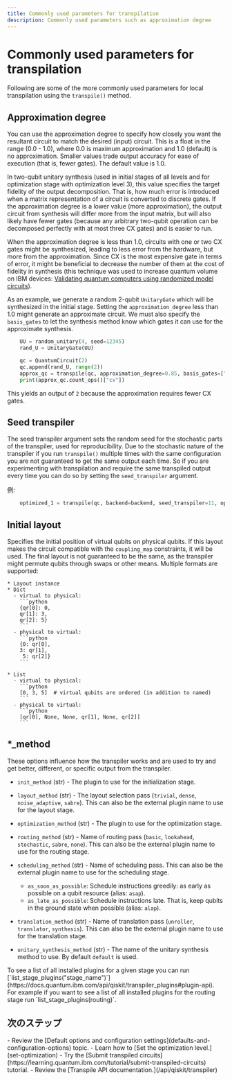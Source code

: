 ```yaml
---
title: Commonly used parameters for transpilation
description: Commonly used parameters such as approximation degree
---
```


# Commonly used parameters for transpilation

Following are some of the more commonly used parameters for local transpilation using the `transpile()` method.

<span id="approx-degree"></span>
## Approximation degree

You can use the approximation degree to specify how closely you want the resultant circuit to match the desired (input) circuit.  This is a float in the range (0.0 - 1.0), where 0.0 is maximum approximation and 1.0 (default) is no approximation. Smaller values trade output accuracy for ease of execution (that is, fewer gates).  The default value is 1.0.

In two-qubit unitary synthesis (used in initial stages of all levels and for optimization stage with optimization level 3), this value specifies the target fidelity of the output decomposition. That is, how much error is introduced when a matrix representation of a circuit is converted to discrete gates. If the approximation degree is a lower value (more approximation), the output circuit from synthesis will differ more from the input matrix, but will also likely have fewer gates (because any arbitrary two-qubit operation can be decomposed perfectly with at most three CX gates) and is easier to run. 

When the approximation degree is less than 1.0, circuits with one or two CX gates might be synthesized, leading to less error from the hardware, but more from the approximation. Since CX is the most expensive gate in terms of error, it might be beneficial to decrease the number of them at the cost of fidelity in synthesis (this technique was used to increase quantum volume on IBM devices: [Validating quantum computers using randomized model circuits](https://arxiv.org/abs/1811.12926)). 

As an example, we generate a random 2-qubit `UnitaryGate` which will be synthesized in the initial stage. Setting the `approximation_degree` less than 1.0 might generate an approximate circuit. We must also specify the `basis_gates` to let the synthesis method know which gates it can use for the approximate synthesis.

```python
    UU = random_unitary(4, seed=12345)
    rand_U = UnitaryGate(UU)

    qc = QuantumCircuit(2)
    qc.append(rand_U, range(2))
    approx_qc = transpile(qc, approximation_degree=0.85, basis_gates=["sx", "rz", "cx"])
    print(approx_qc.count_ops()["cx"])
```

This yields an output of `2` because the approximation requires fewer CX gates.

<span id="seed"></span>
## Seed transpiler

The seed transpiler argument sets the random seed for the stochastic parts of the transpiler, used for reproducibility. Due to the stochastic nature of the transpiler if you run `transpile()` multiple times with the same configuration you are not guaranteed to get the same output each time. So if you are experimenting with transpilation and require the same transpiled output every time you can do so by setting the `seed_transpiler` argument.

例:

```python
    optimized_1 = transpile(qc, backend=backend, seed_transpiler=11, optimization_level=1)
```

<span id="init-layout"></span>
## Initial layout

Specifies the initial position of virtual qubits on physical qubits. If this layout makes the circuit compatible with the `coupling_map` constraints, it will be used. The final layout is not guaranteed to be the same, as the transpiler might permute qubits through swaps or other means. Multiple formats are supported:

````
* Layout instance
* Dict 
  - virtual to physical:
    ```python
    {qr[0]: 0,
    qr[1]: 3,
    qr[2]: 5}
    ```
  - physical to virtual:
    ```python
    {0: qr[0],
    3: qr[1],
     5: qr[2]}
    ```

* List
  - virtual to physical:
    ```python
    [0, 3, 5]  # virtual qubits are ordered (in addition to named)
    ```
  - physical to virtual:
    ```python
    [qr[0], None, None, qr[1], None, qr[2]]
    ```
````

<span id="xx-method"></span>
## *_method

These options influence how the transpiler works and are used to try and get better, different, or specific output from the transpiler.

-   `init_method` (str) - The plugin to use for the initialization stage. 

-   `layout_method` (str) - The layout selection pass (`trivial`, `dense`, `noise_adaptive`, `sabre`). This can also be the external plugin name to use for the layout stage. 

-   `optimization_method` (str) - The plugin to use for the optimization stage. 

-   `routing_method` (str) - Name of routing pass (`basic`, `lookahead`, `stochastic`, `sabre`, `none`). This can also be the external plugin name to use for the routing stage.

-   `scheduling_method` (str) - Name of scheduling pass. This can also be the external plugin name to use for the scheduling stage. 
    -   `as_soon_as_possible`: Schedule instructions greedily: as early as possible on a qubit resource (alias: `asap`).
    -   `as_late_as_possible`: Schedule instructions late.  That is, keep qubits in the ground state when possible (alias: `alap`).

-   `translation_method` (str) - Name of translation pass (`unroller`, `translator`, `synthesis`). This can also be the external plugin name to use for the translation stage. 

-   `unitary_synthesis_method` (str) - The name of the unitary synthesis method to use. By default `default` is used. 

<Admonition>
  To see a list of all installed plugins for a given stage you can run [`list_stage_plugins("stage_name")`](https://docs.quantum.ibm.com/api/qiskit/transpiler_plugins#plugin-api). For example if you want to see a list of all installed plugins for the routing stage run `list_stage_plugins(routing)`.
</Admonition>

## 次のステップ

<Admonition type="tip" title="Recommendation">
    - Review the [Default options and configuration settings](defaults-and-configuration-options) topic.
    - Learn how to [Set the optimization level.](set-optimization)
    - Try the [Submit transpiled circuits](https://learning.quantum.ibm.com/tutorial/submit-transpiled-circuits) tutorial.
    - Review the [Transpile API documentation.](/api/qiskit/transpiler)

</Admonition>
